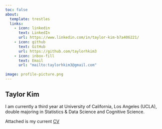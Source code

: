 ```yaml
---
toc: false 
about:
  template: trestles
  links: 
    - icon: linkedin
      text: LinkedIn
      url: https://www.linkedin.com/in/taylor-kim-b7a406221/
    - icon: github
      text: GitHub
      url: https://github.com/taylorhkim3
    - icon: inbox-fill
      text: Email
      url: "mailto:taylorhkim3@gmail.com" 
      
image: profile-picture.png
---
```

 
## Taylor Kim

I am currently a third year at University of California, Los Angeles (UCLA), double majoring in Statistics & Data Science and Cognitive Science. 

Attached is my current [CV](/docs/CV/CV.pdf "CV")




